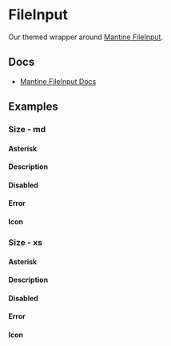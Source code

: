 
<Meta of={FileInputStories} />

# FileInput

Our themed wrapper around [Mantine FileInput](https://v6.mantine.dev/core/file-input/).

## Docs

- [Mantine FileInput Docs](https://v6.mantine.dev/core/file-input/)

## Examples

<Canvas>
  <Story of={FileInputStories.Default_} />
</Canvas>

### Size - md

<Canvas>
  <Story of={FileInputStories.EmptyMd_} />
</Canvas>

#### Asterisk

<Canvas>
  <Story of={FileInputStories.AsteriskMd_} />
</Canvas>

#### Description

<Canvas>
  <Story of={FileInputStories.DescriptionMd_} />
</Canvas>

#### Disabled

<Canvas>
  <Story of={FileInputStories.DisabledMd_} />
</Canvas>

#### Error

<Canvas>
  <Story of={FileInputStories.ErrorMd_} />
</Canvas>

#### Icon

<Canvas>
  <Story of={FileInputStories.IconMd_} />
</Canvas>

### Size - xs

<Canvas>
  <Story of={FileInputStories.EmptyXs_} />
</Canvas>

#### Asterisk

<Canvas>
  <Story of={FileInputStories.AsteriskXs_} />
</Canvas>

#### Description

<Canvas>
  <Story of={FileInputStories.DescriptionXs_} />
</Canvas>

#### Disabled

<Canvas>
  <Story of={FileInputStories.DisabledXs_} />
</Canvas>

#### Error

<Canvas>
  <Story of={FileInputStories.ErrorXs_} />
</Canvas>

#### Icon

<Canvas>
  <Story of={FileInputStories.IconXs_} />
</Canvas>
